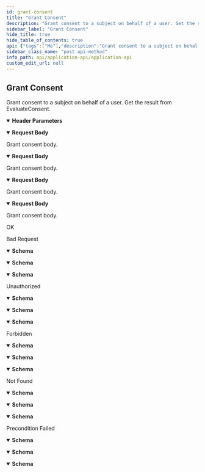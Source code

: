 ```yaml
---
id: grant-consent
title: "Grant Consent"
description: "Grant consent to a subject on behalf of a user. Get the result from EvaluateConsent."
sidebar_label: "Grant Consent"
hide_title: true
hide_table_of_contents: true
api: {"tags":["Me"],"description":"Grant consent to a subject on behalf of a user. Get the result from EvaluateConsent.","operationId":"GrantConsent","parameters":[{"name":"tapio-application-id","in":"header","description":"Format - uuid.","schema":{"type":"string","description":"Use to specify a tapio application ID, in case your Entra ID client application is assigned to more than one tapio application.","format":"uuid","title":"ApplicationIdHeader"}},{"name":"api-version","in":"header","required":true,"schema":{"enum":["v1"],"type":"string","description":"Use to specify the version of the API you want to use. Currently, only \"v1\" is supported.","title":"ApiVersionHeader"}}],"requestBody":{"description":"Grant consent body.","content":{"application/json-patch+json":{"schema":{"type":"object","properties":{"consentSubjectId":{"type":"string","description":"Consent subject ID.","format":"uuid"},"text":{"type":"string","description":"The text the user has seen while consenting.","nullable":true}},"additionalProperties":false,"description":"Grant consent request.","title":"GrantConsentRequest"},"example":{"consentSubjectId":"string","text":"string"}},"application/json":{"schema":{"type":"object","properties":{"consentSubjectId":{"type":"string","description":"Consent subject ID.","format":"uuid"},"text":{"type":"string","description":"The text the user has seen while consenting.","nullable":true}},"additionalProperties":false,"description":"Grant consent request.","title":"GrantConsentRequest"},"example":{"consentSubjectId":"string","text":"string"}},"text/json":{"schema":{"type":"object","properties":{"consentSubjectId":{"type":"string","description":"Consent subject ID.","format":"uuid"},"text":{"type":"string","description":"The text the user has seen while consenting.","nullable":true}},"additionalProperties":false,"description":"Grant consent request.","title":"GrantConsentRequest"},"example":{"consentSubjectId":"string","text":"string"}},"application/*+json":{"schema":{"type":"object","properties":{"consentSubjectId":{"type":"string","description":"Consent subject ID.","format":"uuid"},"text":{"type":"string","description":"The text the user has seen while consenting.","nullable":true}},"additionalProperties":false,"description":"Grant consent request.","title":"GrantConsentRequest"},"example":{"consentSubjectId":"string","text":"string"}}}},"responses":{"200":{"description":"OK"},"400":{"description":"Bad Request","content":{"text/plain":{"schema":{"type":"object","properties":{"message":{"type":"string","description":"Error message.","nullable":true},"details":{"type":"array","items":{"type":"string"},"description":"Error details.","nullable":true}},"additionalProperties":false,"description":"Error response.","title":"ErrorResponse"},"examples":{"default":{"value":null}}},"application/json":{"schema":{"type":"object","properties":{"message":{"type":"string","description":"Error message.","nullable":true},"details":{"type":"array","items":{"type":"string"},"description":"Error details.","nullable":true}},"additionalProperties":false,"description":"Error response.","title":"ErrorResponse"},"example":{"message":"string","details":["string"]}},"text/json":{"schema":{"type":"object","properties":{"message":{"type":"string","description":"Error message.","nullable":true},"details":{"type":"array","items":{"type":"string"},"description":"Error details.","nullable":true}},"additionalProperties":false,"description":"Error response.","title":"ErrorResponse"},"example":{"message":"string","details":["string"]}}}},"401":{"description":"Unauthorized","content":{"text/plain":{"schema":{"type":"object","properties":{"message":{"type":"string","description":"Error message.","nullable":true},"details":{"type":"array","items":{"type":"string"},"description":"Error details.","nullable":true}},"additionalProperties":false,"description":"Error response.","title":"ErrorResponse"},"examples":{"default":{"value":null}}},"application/json":{"schema":{"type":"object","properties":{"message":{"type":"string","description":"Error message.","nullable":true},"details":{"type":"array","items":{"type":"string"},"description":"Error details.","nullable":true}},"additionalProperties":false,"description":"Error response.","title":"ErrorResponse"},"example":{"message":"string","details":["string"]}},"text/json":{"schema":{"type":"object","properties":{"message":{"type":"string","description":"Error message.","nullable":true},"details":{"type":"array","items":{"type":"string"},"description":"Error details.","nullable":true}},"additionalProperties":false,"description":"Error response.","title":"ErrorResponse"},"example":{"message":"string","details":["string"]}}}},"403":{"description":"Forbidden","content":{"text/plain":{"schema":{"type":"object","properties":{"message":{"type":"string","description":"Error message.","nullable":true},"details":{"type":"array","items":{"type":"string"},"description":"Error details.","nullable":true}},"additionalProperties":false,"description":"Error response.","title":"ErrorResponse"},"examples":{"default":{"value":null}}},"application/json":{"schema":{"type":"object","properties":{"message":{"type":"string","description":"Error message.","nullable":true},"details":{"type":"array","items":{"type":"string"},"description":"Error details.","nullable":true}},"additionalProperties":false,"description":"Error response.","title":"ErrorResponse"},"example":{"message":"string","details":["string"]}},"text/json":{"schema":{"type":"object","properties":{"message":{"type":"string","description":"Error message.","nullable":true},"details":{"type":"array","items":{"type":"string"},"description":"Error details.","nullable":true}},"additionalProperties":false,"description":"Error response.","title":"ErrorResponse"},"example":{"message":"string","details":["string"]}}}},"404":{"description":"Not Found","content":{"text/plain":{"schema":{"type":"object","properties":{"message":{"type":"string","description":"Error message.","nullable":true},"details":{"type":"array","items":{"type":"string"},"description":"Error details.","nullable":true}},"additionalProperties":false,"description":"Error response.","title":"ErrorResponse"},"examples":{"default":{"value":null}}},"application/json":{"schema":{"type":"object","properties":{"message":{"type":"string","description":"Error message.","nullable":true},"details":{"type":"array","items":{"type":"string"},"description":"Error details.","nullable":true}},"additionalProperties":false,"description":"Error response.","title":"ErrorResponse"},"example":{"message":"string","details":["string"]}},"text/json":{"schema":{"type":"object","properties":{"message":{"type":"string","description":"Error message.","nullable":true},"details":{"type":"array","items":{"type":"string"},"description":"Error details.","nullable":true}},"additionalProperties":false,"description":"Error response.","title":"ErrorResponse"},"example":{"message":"string","details":["string"]}}}},"412":{"description":"Precondition Failed","content":{"text/plain":{"schema":{"type":"object","properties":{"message":{"type":"string","description":"Error message.","nullable":true},"details":{"type":"array","items":{"type":"string"},"description":"Error details.","nullable":true}},"additionalProperties":false,"description":"Error response.","title":"ErrorResponse"},"examples":{"default":{"value":null}}},"application/json":{"schema":{"type":"object","properties":{"message":{"type":"string","description":"Error message.","nullable":true},"details":{"type":"array","items":{"type":"string"},"description":"Error details.","nullable":true}},"additionalProperties":false,"description":"Error response.","title":"ErrorResponse"},"example":{"message":"string","details":["string"]}},"text/json":{"schema":{"type":"object","properties":{"message":{"type":"string","description":"Error message.","nullable":true},"details":{"type":"array","items":{"type":"string"},"description":"Error details.","nullable":true}},"additionalProperties":false,"description":"Error response.","title":"ErrorResponse"},"example":{"message":"string","details":["string"]}}}}},"method":"post","path":"/me/grantConsent","servers":[{"url":"https://api.tapio.one/application"}],"security":[{"oauth2":[]}],"securitySchemes":{"oauth2":{"type":"oauth2","flows":{"implicit":{"authorizationUrl":"https://login.mytapio.one/32896ed7-d559-401b-85cf-167143d61be0/B2C_1A_Tapio_Signin/oauth2/v2.0/authorize","scopes":{"openid":"openid","https://tapiousers.onmicrosoft.com/7ee7f1b0-d030-4d20-9691-9752bdb44315/Consent.ReadWrite":"read and write consent"}}}}},"jsonRequestBodyExample":{"consentSubjectId":"3fa85f64-5717-4562-b3fc-2c963f66afa6","text":"string"},"info":{"title":"Application API","description":"tapio's Application API enables third party applications to interact with tapio on behalf of their users.","termsOfService":"https://tapio.one/en/tapio-terms-of-use","contact":{"name":"tapio GmbH","url":"https://tapio.one","email":"developer@tapio.one"},"version":"1"},"postman":{"name":"Grant Consent","description":{"content":"Grant consent to a subject on behalf of a user. Get the result from EvaluateConsent.","type":"text/plain"},"url":{"path":["me","grantConsent"],"host":["{{baseUrl}}"],"query":[],"variable":[]},"header":[{"disabled":false,"description":{"content":"Format - uuid.","type":"text/plain"},"key":"tapio-application-id","value":""},{"disabled":false,"description":{"content":"(Required) ","type":"text/plain"},"key":"api-version","value":""},{"key":"Content-Type","value":"application/json"},{"key":"Accept","value":"text/plain"}],"method":"POST","body":{"mode":"raw","raw":"\"\"","options":{"raw":{"language":"json"}}}}}
sidebar_class_name: "post api-method"
info_path: api/application-api/application-api
custom_edit_url: null
---
```



## Grant Consent



Grant consent to a subject on behalf of a user. Get the result from EvaluateConsent.

<details style={{"marginBottom":"1rem"}} data-collapsed={false} open={true}><summary style={{}}><strong>Header Parameters</strong></summary><div><ul><ParamsItem className={"paramsItem"} param={{"name":"tapio-application-id","in":"header","description":"Format - uuid.","schema":{"type":"string","description":"Use to specify a tapio application ID, in case your Entra ID client application is assigned to more than one tapio application.","format":"uuid","title":"ApplicationIdHeader"}}}></ParamsItem><ParamsItem className={"paramsItem"} param={{"name":"api-version","in":"header","required":true,"schema":{"enum":["v1"],"type":"string","description":"Use to specify the version of the API you want to use. Currently, only \"v1\" is supported.","title":"ApiVersionHeader"}}}></ParamsItem></ul></div></details><MimeTabs schemaType={"request"}><TabItem label={"application/json-patch+json"} value={"application/json-patch+json"}><details style={{}} data-collapsed={false} open={true}><summary style={{"textAlign":"left"}}><strong>Request Body</strong></summary><div style={{"textAlign":"left","marginLeft":"1rem"}}><div style={{"marginTop":"1rem","marginBottom":"1rem"}}>

Grant consent body.

</div></div><ul style={{"marginLeft":"1rem"}}><SchemaItem collapsible={false} name={"consentSubjectId"} required={false} schemaName={"uuid"} qualifierMessage={undefined} schema={{"type":"string","description":"Consent subject ID.","format":"uuid"}}></SchemaItem><SchemaItem collapsible={false} name={"text"} required={false} schemaName={"string"} qualifierMessage={undefined} schema={{"type":"string","description":"The text the user has seen while consenting.","nullable":true}}></SchemaItem></ul></details></TabItem><TabItem label={"application/json"} value={"application/json"}><details style={{}} data-collapsed={false} open={true}><summary style={{"textAlign":"left"}}><strong>Request Body</strong></summary><div style={{"textAlign":"left","marginLeft":"1rem"}}><div style={{"marginTop":"1rem","marginBottom":"1rem"}}>

Grant consent body.

</div></div><ul style={{"marginLeft":"1rem"}}><SchemaItem collapsible={false} name={"consentSubjectId"} required={false} schemaName={"uuid"} qualifierMessage={undefined} schema={{"type":"string","description":"Consent subject ID.","format":"uuid"}}></SchemaItem><SchemaItem collapsible={false} name={"text"} required={false} schemaName={"string"} qualifierMessage={undefined} schema={{"type":"string","description":"The text the user has seen while consenting.","nullable":true}}></SchemaItem></ul></details></TabItem><TabItem label={"text/json"} value={"text/json"}><details style={{}} data-collapsed={false} open={true}><summary style={{"textAlign":"left"}}><strong>Request Body</strong></summary><div style={{"textAlign":"left","marginLeft":"1rem"}}><div style={{"marginTop":"1rem","marginBottom":"1rem"}}>

Grant consent body.

</div></div><ul style={{"marginLeft":"1rem"}}><SchemaItem collapsible={false} name={"consentSubjectId"} required={false} schemaName={"uuid"} qualifierMessage={undefined} schema={{"type":"string","description":"Consent subject ID.","format":"uuid"}}></SchemaItem><SchemaItem collapsible={false} name={"text"} required={false} schemaName={"string"} qualifierMessage={undefined} schema={{"type":"string","description":"The text the user has seen while consenting.","nullable":true}}></SchemaItem></ul></details></TabItem><TabItem label={"application/*+json"} value={"application/*+json"}><details style={{}} data-collapsed={false} open={true}><summary style={{"textAlign":"left"}}><strong>Request Body</strong></summary><div style={{"textAlign":"left","marginLeft":"1rem"}}><div style={{"marginTop":"1rem","marginBottom":"1rem"}}>

Grant consent body.

</div></div><ul style={{"marginLeft":"1rem"}}><SchemaItem collapsible={false} name={"consentSubjectId"} required={false} schemaName={"uuid"} qualifierMessage={undefined} schema={{"type":"string","description":"Consent subject ID.","format":"uuid"}}></SchemaItem><SchemaItem collapsible={false} name={"text"} required={false} schemaName={"string"} qualifierMessage={undefined} schema={{"type":"string","description":"The text the user has seen while consenting.","nullable":true}}></SchemaItem></ul></details></TabItem></MimeTabs><div><ApiTabs><TabItem label={"200"} value={"200"}><div>

OK

</div><div></div></TabItem><TabItem label={"400"} value={"400"}><div>

Bad Request

</div><div><MimeTabs schemaType={"response"}><TabItem label={"text/plain"} value={"text/plain"}><SchemaTabs><TabItem label={"Schema"} value={"Schema"}><details style={{}} data-collapsed={false} open={true}><summary style={{"textAlign":"left"}}><strong>Schema</strong></summary><div style={{"textAlign":"left","marginLeft":"1rem"}}></div><ul style={{"marginLeft":"1rem"}}><SchemaItem collapsible={false} name={"message"} required={false} schemaName={"string"} qualifierMessage={undefined} schema={{"type":"string","description":"Error message.","nullable":true}}></SchemaItem><SchemaItem collapsible={false} name={"details"} required={false} schemaName={"string[]"} qualifierMessage={undefined} schema={{"type":"array","items":{"type":"string"},"description":"Error details.","nullable":true}}></SchemaItem></ul></details></TabItem><TabItem label={"Example (from schema)"} value={"Example (from schema)"}><ResponseSamples responseExample={"{\n  \"message\": \"string\",\n  \"details\": [\n    \"string\"\n  ]\n}"} language={"json"}></ResponseSamples></TabItem><TabItem label={"default"} value={"default"}><ResponseSamples responseExample={"null"} language={"shell"}></ResponseSamples></TabItem></SchemaTabs></TabItem><TabItem label={"application/json"} value={"application/json"}><SchemaTabs><TabItem label={"Schema"} value={"Schema"}><details style={{}} data-collapsed={false} open={true}><summary style={{"textAlign":"left"}}><strong>Schema</strong></summary><div style={{"textAlign":"left","marginLeft":"1rem"}}></div><ul style={{"marginLeft":"1rem"}}><SchemaItem collapsible={false} name={"message"} required={false} schemaName={"string"} qualifierMessage={undefined} schema={{"type":"string","description":"Error message.","nullable":true}}></SchemaItem><SchemaItem collapsible={false} name={"details"} required={false} schemaName={"string[]"} qualifierMessage={undefined} schema={{"type":"array","items":{"type":"string"},"description":"Error details.","nullable":true}}></SchemaItem></ul></details></TabItem><TabItem label={"Example (from schema)"} value={"Example (from schema)"}><ResponseSamples responseExample={"{\n  \"message\": \"string\",\n  \"details\": [\n    \"string\"\n  ]\n}"} language={"json"}></ResponseSamples></TabItem><TabItem label={"Example"} value={"Example"}><ResponseSamples responseExample={"{\n  \"message\": \"string\",\n  \"details\": [\n    \"string\"\n  ]\n}"} language={"json"}></ResponseSamples></TabItem></SchemaTabs></TabItem><TabItem label={"text/json"} value={"text/json"}><SchemaTabs><TabItem label={"Schema"} value={"Schema"}><details style={{}} data-collapsed={false} open={true}><summary style={{"textAlign":"left"}}><strong>Schema</strong></summary><div style={{"textAlign":"left","marginLeft":"1rem"}}></div><ul style={{"marginLeft":"1rem"}}><SchemaItem collapsible={false} name={"message"} required={false} schemaName={"string"} qualifierMessage={undefined} schema={{"type":"string","description":"Error message.","nullable":true}}></SchemaItem><SchemaItem collapsible={false} name={"details"} required={false} schemaName={"string[]"} qualifierMessage={undefined} schema={{"type":"array","items":{"type":"string"},"description":"Error details.","nullable":true}}></SchemaItem></ul></details></TabItem><TabItem label={"Example (from schema)"} value={"Example (from schema)"}><ResponseSamples responseExample={"{\n  \"message\": \"string\",\n  \"details\": [\n    \"string\"\n  ]\n}"} language={"json"}></ResponseSamples></TabItem><TabItem label={"Example"} value={"Example"}><ResponseSamples responseExample={"{\n  \"message\": \"string\",\n  \"details\": [\n    \"string\"\n  ]\n}"} language={"json"}></ResponseSamples></TabItem></SchemaTabs></TabItem></MimeTabs></div></TabItem><TabItem label={"401"} value={"401"}><div>

Unauthorized

</div><div><MimeTabs schemaType={"response"}><TabItem label={"text/plain"} value={"text/plain"}><SchemaTabs><TabItem label={"Schema"} value={"Schema"}><details style={{}} data-collapsed={false} open={true}><summary style={{"textAlign":"left"}}><strong>Schema</strong></summary><div style={{"textAlign":"left","marginLeft":"1rem"}}></div><ul style={{"marginLeft":"1rem"}}><SchemaItem collapsible={false} name={"message"} required={false} schemaName={"string"} qualifierMessage={undefined} schema={{"type":"string","description":"Error message.","nullable":true}}></SchemaItem><SchemaItem collapsible={false} name={"details"} required={false} schemaName={"string[]"} qualifierMessage={undefined} schema={{"type":"array","items":{"type":"string"},"description":"Error details.","nullable":true}}></SchemaItem></ul></details></TabItem><TabItem label={"Example (from schema)"} value={"Example (from schema)"}><ResponseSamples responseExample={"{\n  \"message\": \"string\",\n  \"details\": [\n    \"string\"\n  ]\n}"} language={"json"}></ResponseSamples></TabItem><TabItem label={"default"} value={"default"}><ResponseSamples responseExample={"null"} language={"shell"}></ResponseSamples></TabItem></SchemaTabs></TabItem><TabItem label={"application/json"} value={"application/json"}><SchemaTabs><TabItem label={"Schema"} value={"Schema"}><details style={{}} data-collapsed={false} open={true}><summary style={{"textAlign":"left"}}><strong>Schema</strong></summary><div style={{"textAlign":"left","marginLeft":"1rem"}}></div><ul style={{"marginLeft":"1rem"}}><SchemaItem collapsible={false} name={"message"} required={false} schemaName={"string"} qualifierMessage={undefined} schema={{"type":"string","description":"Error message.","nullable":true}}></SchemaItem><SchemaItem collapsible={false} name={"details"} required={false} schemaName={"string[]"} qualifierMessage={undefined} schema={{"type":"array","items":{"type":"string"},"description":"Error details.","nullable":true}}></SchemaItem></ul></details></TabItem><TabItem label={"Example (from schema)"} value={"Example (from schema)"}><ResponseSamples responseExample={"{\n  \"message\": \"string\",\n  \"details\": [\n    \"string\"\n  ]\n}"} language={"json"}></ResponseSamples></TabItem><TabItem label={"Example"} value={"Example"}><ResponseSamples responseExample={"{\n  \"message\": \"string\",\n  \"details\": [\n    \"string\"\n  ]\n}"} language={"json"}></ResponseSamples></TabItem></SchemaTabs></TabItem><TabItem label={"text/json"} value={"text/json"}><SchemaTabs><TabItem label={"Schema"} value={"Schema"}><details style={{}} data-collapsed={false} open={true}><summary style={{"textAlign":"left"}}><strong>Schema</strong></summary><div style={{"textAlign":"left","marginLeft":"1rem"}}></div><ul style={{"marginLeft":"1rem"}}><SchemaItem collapsible={false} name={"message"} required={false} schemaName={"string"} qualifierMessage={undefined} schema={{"type":"string","description":"Error message.","nullable":true}}></SchemaItem><SchemaItem collapsible={false} name={"details"} required={false} schemaName={"string[]"} qualifierMessage={undefined} schema={{"type":"array","items":{"type":"string"},"description":"Error details.","nullable":true}}></SchemaItem></ul></details></TabItem><TabItem label={"Example (from schema)"} value={"Example (from schema)"}><ResponseSamples responseExample={"{\n  \"message\": \"string\",\n  \"details\": [\n    \"string\"\n  ]\n}"} language={"json"}></ResponseSamples></TabItem><TabItem label={"Example"} value={"Example"}><ResponseSamples responseExample={"{\n  \"message\": \"string\",\n  \"details\": [\n    \"string\"\n  ]\n}"} language={"json"}></ResponseSamples></TabItem></SchemaTabs></TabItem></MimeTabs></div></TabItem><TabItem label={"403"} value={"403"}><div>

Forbidden

</div><div><MimeTabs schemaType={"response"}><TabItem label={"text/plain"} value={"text/plain"}><SchemaTabs><TabItem label={"Schema"} value={"Schema"}><details style={{}} data-collapsed={false} open={true}><summary style={{"textAlign":"left"}}><strong>Schema</strong></summary><div style={{"textAlign":"left","marginLeft":"1rem"}}></div><ul style={{"marginLeft":"1rem"}}><SchemaItem collapsible={false} name={"message"} required={false} schemaName={"string"} qualifierMessage={undefined} schema={{"type":"string","description":"Error message.","nullable":true}}></SchemaItem><SchemaItem collapsible={false} name={"details"} required={false} schemaName={"string[]"} qualifierMessage={undefined} schema={{"type":"array","items":{"type":"string"},"description":"Error details.","nullable":true}}></SchemaItem></ul></details></TabItem><TabItem label={"Example (from schema)"} value={"Example (from schema)"}><ResponseSamples responseExample={"{\n  \"message\": \"string\",\n  \"details\": [\n    \"string\"\n  ]\n}"} language={"json"}></ResponseSamples></TabItem><TabItem label={"default"} value={"default"}><ResponseSamples responseExample={"null"} language={"shell"}></ResponseSamples></TabItem></SchemaTabs></TabItem><TabItem label={"application/json"} value={"application/json"}><SchemaTabs><TabItem label={"Schema"} value={"Schema"}><details style={{}} data-collapsed={false} open={true}><summary style={{"textAlign":"left"}}><strong>Schema</strong></summary><div style={{"textAlign":"left","marginLeft":"1rem"}}></div><ul style={{"marginLeft":"1rem"}}><SchemaItem collapsible={false} name={"message"} required={false} schemaName={"string"} qualifierMessage={undefined} schema={{"type":"string","description":"Error message.","nullable":true}}></SchemaItem><SchemaItem collapsible={false} name={"details"} required={false} schemaName={"string[]"} qualifierMessage={undefined} schema={{"type":"array","items":{"type":"string"},"description":"Error details.","nullable":true}}></SchemaItem></ul></details></TabItem><TabItem label={"Example (from schema)"} value={"Example (from schema)"}><ResponseSamples responseExample={"{\n  \"message\": \"string\",\n  \"details\": [\n    \"string\"\n  ]\n}"} language={"json"}></ResponseSamples></TabItem><TabItem label={"Example"} value={"Example"}><ResponseSamples responseExample={"{\n  \"message\": \"string\",\n  \"details\": [\n    \"string\"\n  ]\n}"} language={"json"}></ResponseSamples></TabItem></SchemaTabs></TabItem><TabItem label={"text/json"} value={"text/json"}><SchemaTabs><TabItem label={"Schema"} value={"Schema"}><details style={{}} data-collapsed={false} open={true}><summary style={{"textAlign":"left"}}><strong>Schema</strong></summary><div style={{"textAlign":"left","marginLeft":"1rem"}}></div><ul style={{"marginLeft":"1rem"}}><SchemaItem collapsible={false} name={"message"} required={false} schemaName={"string"} qualifierMessage={undefined} schema={{"type":"string","description":"Error message.","nullable":true}}></SchemaItem><SchemaItem collapsible={false} name={"details"} required={false} schemaName={"string[]"} qualifierMessage={undefined} schema={{"type":"array","items":{"type":"string"},"description":"Error details.","nullable":true}}></SchemaItem></ul></details></TabItem><TabItem label={"Example (from schema)"} value={"Example (from schema)"}><ResponseSamples responseExample={"{\n  \"message\": \"string\",\n  \"details\": [\n    \"string\"\n  ]\n}"} language={"json"}></ResponseSamples></TabItem><TabItem label={"Example"} value={"Example"}><ResponseSamples responseExample={"{\n  \"message\": \"string\",\n  \"details\": [\n    \"string\"\n  ]\n}"} language={"json"}></ResponseSamples></TabItem></SchemaTabs></TabItem></MimeTabs></div></TabItem><TabItem label={"404"} value={"404"}><div>

Not Found

</div><div><MimeTabs schemaType={"response"}><TabItem label={"text/plain"} value={"text/plain"}><SchemaTabs><TabItem label={"Schema"} value={"Schema"}><details style={{}} data-collapsed={false} open={true}><summary style={{"textAlign":"left"}}><strong>Schema</strong></summary><div style={{"textAlign":"left","marginLeft":"1rem"}}></div><ul style={{"marginLeft":"1rem"}}><SchemaItem collapsible={false} name={"message"} required={false} schemaName={"string"} qualifierMessage={undefined} schema={{"type":"string","description":"Error message.","nullable":true}}></SchemaItem><SchemaItem collapsible={false} name={"details"} required={false} schemaName={"string[]"} qualifierMessage={undefined} schema={{"type":"array","items":{"type":"string"},"description":"Error details.","nullable":true}}></SchemaItem></ul></details></TabItem><TabItem label={"Example (from schema)"} value={"Example (from schema)"}><ResponseSamples responseExample={"{\n  \"message\": \"string\",\n  \"details\": [\n    \"string\"\n  ]\n}"} language={"json"}></ResponseSamples></TabItem><TabItem label={"default"} value={"default"}><ResponseSamples responseExample={"null"} language={"shell"}></ResponseSamples></TabItem></SchemaTabs></TabItem><TabItem label={"application/json"} value={"application/json"}><SchemaTabs><TabItem label={"Schema"} value={"Schema"}><details style={{}} data-collapsed={false} open={true}><summary style={{"textAlign":"left"}}><strong>Schema</strong></summary><div style={{"textAlign":"left","marginLeft":"1rem"}}></div><ul style={{"marginLeft":"1rem"}}><SchemaItem collapsible={false} name={"message"} required={false} schemaName={"string"} qualifierMessage={undefined} schema={{"type":"string","description":"Error message.","nullable":true}}></SchemaItem><SchemaItem collapsible={false} name={"details"} required={false} schemaName={"string[]"} qualifierMessage={undefined} schema={{"type":"array","items":{"type":"string"},"description":"Error details.","nullable":true}}></SchemaItem></ul></details></TabItem><TabItem label={"Example (from schema)"} value={"Example (from schema)"}><ResponseSamples responseExample={"{\n  \"message\": \"string\",\n  \"details\": [\n    \"string\"\n  ]\n}"} language={"json"}></ResponseSamples></TabItem><TabItem label={"Example"} value={"Example"}><ResponseSamples responseExample={"{\n  \"message\": \"string\",\n  \"details\": [\n    \"string\"\n  ]\n}"} language={"json"}></ResponseSamples></TabItem></SchemaTabs></TabItem><TabItem label={"text/json"} value={"text/json"}><SchemaTabs><TabItem label={"Schema"} value={"Schema"}><details style={{}} data-collapsed={false} open={true}><summary style={{"textAlign":"left"}}><strong>Schema</strong></summary><div style={{"textAlign":"left","marginLeft":"1rem"}}></div><ul style={{"marginLeft":"1rem"}}><SchemaItem collapsible={false} name={"message"} required={false} schemaName={"string"} qualifierMessage={undefined} schema={{"type":"string","description":"Error message.","nullable":true}}></SchemaItem><SchemaItem collapsible={false} name={"details"} required={false} schemaName={"string[]"} qualifierMessage={undefined} schema={{"type":"array","items":{"type":"string"},"description":"Error details.","nullable":true}}></SchemaItem></ul></details></TabItem><TabItem label={"Example (from schema)"} value={"Example (from schema)"}><ResponseSamples responseExample={"{\n  \"message\": \"string\",\n  \"details\": [\n    \"string\"\n  ]\n}"} language={"json"}></ResponseSamples></TabItem><TabItem label={"Example"} value={"Example"}><ResponseSamples responseExample={"{\n  \"message\": \"string\",\n  \"details\": [\n    \"string\"\n  ]\n}"} language={"json"}></ResponseSamples></TabItem></SchemaTabs></TabItem></MimeTabs></div></TabItem><TabItem label={"412"} value={"412"}><div>

Precondition Failed

</div><div><MimeTabs schemaType={"response"}><TabItem label={"text/plain"} value={"text/plain"}><SchemaTabs><TabItem label={"Schema"} value={"Schema"}><details style={{}} data-collapsed={false} open={true}><summary style={{"textAlign":"left"}}><strong>Schema</strong></summary><div style={{"textAlign":"left","marginLeft":"1rem"}}></div><ul style={{"marginLeft":"1rem"}}><SchemaItem collapsible={false} name={"message"} required={false} schemaName={"string"} qualifierMessage={undefined} schema={{"type":"string","description":"Error message.","nullable":true}}></SchemaItem><SchemaItem collapsible={false} name={"details"} required={false} schemaName={"string[]"} qualifierMessage={undefined} schema={{"type":"array","items":{"type":"string"},"description":"Error details.","nullable":true}}></SchemaItem></ul></details></TabItem><TabItem label={"Example (from schema)"} value={"Example (from schema)"}><ResponseSamples responseExample={"{\n  \"message\": \"string\",\n  \"details\": [\n    \"string\"\n  ]\n}"} language={"json"}></ResponseSamples></TabItem><TabItem label={"default"} value={"default"}><ResponseSamples responseExample={"null"} language={"shell"}></ResponseSamples></TabItem></SchemaTabs></TabItem><TabItem label={"application/json"} value={"application/json"}><SchemaTabs><TabItem label={"Schema"} value={"Schema"}><details style={{}} data-collapsed={false} open={true}><summary style={{"textAlign":"left"}}><strong>Schema</strong></summary><div style={{"textAlign":"left","marginLeft":"1rem"}}></div><ul style={{"marginLeft":"1rem"}}><SchemaItem collapsible={false} name={"message"} required={false} schemaName={"string"} qualifierMessage={undefined} schema={{"type":"string","description":"Error message.","nullable":true}}></SchemaItem><SchemaItem collapsible={false} name={"details"} required={false} schemaName={"string[]"} qualifierMessage={undefined} schema={{"type":"array","items":{"type":"string"},"description":"Error details.","nullable":true}}></SchemaItem></ul></details></TabItem><TabItem label={"Example (from schema)"} value={"Example (from schema)"}><ResponseSamples responseExample={"{\n  \"message\": \"string\",\n  \"details\": [\n    \"string\"\n  ]\n}"} language={"json"}></ResponseSamples></TabItem><TabItem label={"Example"} value={"Example"}><ResponseSamples responseExample={"{\n  \"message\": \"string\",\n  \"details\": [\n    \"string\"\n  ]\n}"} language={"json"}></ResponseSamples></TabItem></SchemaTabs></TabItem><TabItem label={"text/json"} value={"text/json"}><SchemaTabs><TabItem label={"Schema"} value={"Schema"}><details style={{}} data-collapsed={false} open={true}><summary style={{"textAlign":"left"}}><strong>Schema</strong></summary><div style={{"textAlign":"left","marginLeft":"1rem"}}></div><ul style={{"marginLeft":"1rem"}}><SchemaItem collapsible={false} name={"message"} required={false} schemaName={"string"} qualifierMessage={undefined} schema={{"type":"string","description":"Error message.","nullable":true}}></SchemaItem><SchemaItem collapsible={false} name={"details"} required={false} schemaName={"string[]"} qualifierMessage={undefined} schema={{"type":"array","items":{"type":"string"},"description":"Error details.","nullable":true}}></SchemaItem></ul></details></TabItem><TabItem label={"Example (from schema)"} value={"Example (from schema)"}><ResponseSamples responseExample={"{\n  \"message\": \"string\",\n  \"details\": [\n    \"string\"\n  ]\n}"} language={"json"}></ResponseSamples></TabItem><TabItem label={"Example"} value={"Example"}><ResponseSamples responseExample={"{\n  \"message\": \"string\",\n  \"details\": [\n    \"string\"\n  ]\n}"} language={"json"}></ResponseSamples></TabItem></SchemaTabs></TabItem></MimeTabs></div></TabItem></ApiTabs></div>
      